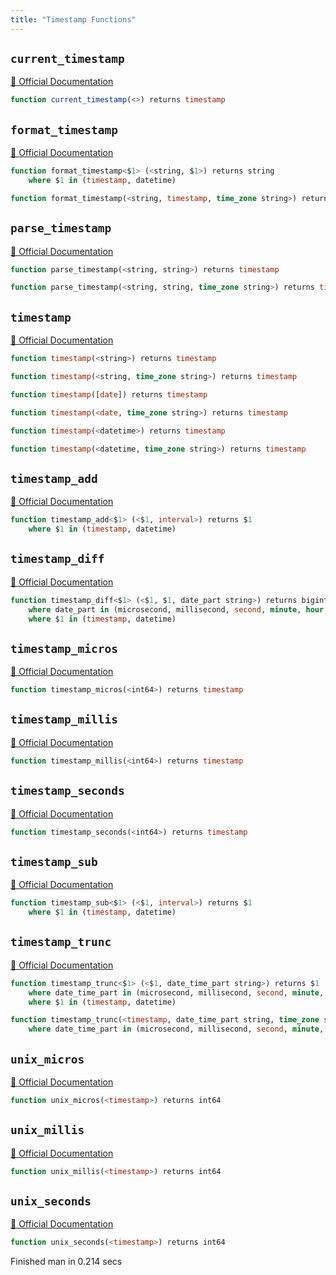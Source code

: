 ```yaml
---
title: "Timestamp Functions"
---
```


## `current_timestamp`
[🔗 Official Documentation](https://cloud.google.com/bigquery/docs/reference/standard-sql/timestamp_functions#current_timestamp)

```sql
function current_timestamp(<>) returns timestamp
```


## `format_timestamp`
[🔗 Official Documentation](https://cloud.google.com/bigquery/docs/reference/standard-sql/timestamp_functions#format_timestamp)

```sql
function format_timestamp<$1> (<string, $1>) returns string
	where $1 in (timestamp, datetime)
```


```sql
function format_timestamp(<string, timestamp, time_zone string>) returns string
```


## `parse_timestamp`
[🔗 Official Documentation](https://cloud.google.com/bigquery/docs/reference/standard-sql/timestamp_functions#parse_timestamp)

```sql
function parse_timestamp(<string, string>) returns timestamp
```


```sql
function parse_timestamp(<string, string, time_zone string>) returns timestamp
```


## `timestamp`
[🔗 Official Documentation](https://cloud.google.com/bigquery/docs/reference/standard-sql/timestamp_functions#timestamp)

```sql
function timestamp(<string>) returns timestamp
```


```sql
function timestamp(<string, time_zone string>) returns timestamp
```


```sql
function timestamp([date]) returns timestamp
```


```sql
function timestamp(<date, time_zone string>) returns timestamp
```


```sql
function timestamp(<datetime>) returns timestamp
```


```sql
function timestamp(<datetime, time_zone string>) returns timestamp
```


## `timestamp_add`
[🔗 Official Documentation](https://cloud.google.com/bigquery/docs/reference/standard-sql/timestamp_functions#timestamp_add)

```sql
function timestamp_add<$1> (<$1, interval>) returns $1
	where $1 in (timestamp, datetime)
```


## `timestamp_diff`
[🔗 Official Documentation](https://cloud.google.com/bigquery/docs/reference/standard-sql/timestamp_functions#timestamp_diff)

```sql
function timestamp_diff<$1> (<$1, $1, date_part string>) returns bigint
	where date_part in (microsecond, millisecond, second, minute, hour, day, week, month, quarter, year)
	where $1 in (timestamp, datetime)
```


## `timestamp_micros`
[🔗 Official Documentation](https://cloud.google.com/bigquery/docs/reference/standard-sql/timestamp_functions#timestamp_micros)

```sql
function timestamp_micros(<int64>) returns timestamp
```


## `timestamp_millis`
[🔗 Official Documentation](https://cloud.google.com/bigquery/docs/reference/standard-sql/timestamp_functions#timestamp_millis)

```sql
function timestamp_millis(<int64>) returns timestamp
```


## `timestamp_seconds`
[🔗 Official Documentation](https://cloud.google.com/bigquery/docs/reference/standard-sql/timestamp_functions#timestamp_seconds)

```sql
function timestamp_seconds(<int64>) returns timestamp
```


## `timestamp_sub`
[🔗 Official Documentation](https://cloud.google.com/bigquery/docs/reference/standard-sql/timestamp_functions#timestamp_sub)

```sql
function timestamp_sub<$1> (<$1, interval>) returns $1
	where $1 in (timestamp, datetime)
```


## `timestamp_trunc`
[🔗 Official Documentation](https://cloud.google.com/bigquery/docs/reference/standard-sql/timestamp_functions#timestamp_trunc)

```sql
function timestamp_trunc<$1> (<$1, date_time_part string>) returns $1
	where date_time_part in (microsecond, millisecond, second, minute, hour, day, week, week(monday), week(tuesday), week(wednesday), week(thursday), week(friday), week(saturday), week(sunday), isoweek, month, quarter, year, isoyear)
	where $1 in (timestamp, datetime)
```


```sql
function timestamp_trunc(<timestamp, date_time_part string, time_zone string>) returns timestamp
	where date_time_part in (microsecond, millisecond, second, minute, hour, day, week, week(monday), week(tuesday), week(wednesday), week(thursday), week(friday), week(saturday), week(sunday), isoweek, month, quarter, year, isoyear)
```


## `unix_micros`
[🔗 Official Documentation](https://cloud.google.com/bigquery/docs/reference/standard-sql/timestamp_functions#unix_micros)

```sql
function unix_micros(<timestamp>) returns int64
```


## `unix_millis`
[🔗 Official Documentation](https://cloud.google.com/bigquery/docs/reference/standard-sql/timestamp_functions#unix_millis)

```sql
function unix_millis(<timestamp>) returns int64
```


## `unix_seconds`
[🔗 Official Documentation](https://cloud.google.com/bigquery/docs/reference/standard-sql/timestamp_functions#unix_seconds)

```sql
function unix_seconds(<timestamp>) returns int64
```


   Finished man in 0.214 secs

